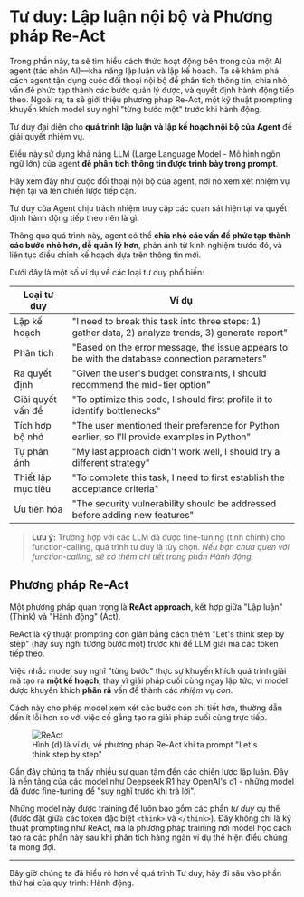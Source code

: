 # Tư duy: Lập luận nội bộ và Phương pháp Re-Act

<Tip> 
Trong phần này, ta sẽ tìm hiểu cách thức hoạt động bên trong của một AI agent (tác nhân AI)—khả năng lập luận và lập kế hoạch. Ta sẽ khám phá cách agent tận dụng cuộc đối thoại nội bộ để phân tích thông tin, chia nhỏ vấn đề phức tạp thành các bước quản lý được, và quyết định hành động tiếp theo. Ngoài ra, ta sẽ giới thiệu phương pháp Re-Act, một kỹ thuật prompting khuyến khích model suy nghĩ "từng bước một" trước khi hành động.
</Tip>

Tư duy đại diện cho **quá trình lập luận và lập kế hoạch nội bộ của Agent** để giải quyết nhiệm vụ.

Điều này sử dụng khả năng LLM (Large Language Model - Mô hình ngôn ngữ lớn) của agent **để phân tích thông tin được trình bày trong prompt**.

Hãy xem đây như cuộc đối thoại nội bộ của agent, nơi nó xem xét nhiệm vụ hiện tại và lên chiến lược tiếp cận.

Tư duy của Agent chịu trách nhiệm truy cập các quan sát hiện tại và quyết định hành động tiếp theo nên là gì.

Thông qua quá trình này, agent có thể **chia nhỏ các vấn đề phức tạp thành các bước nhỏ hơn, dễ quản lý hơn**, phản ánh từ kinh nghiệm trước đó, và liên tục điều chỉnh kế hoạch dựa trên thông tin mới.

Dưới đây là một số ví dụ về các loại tư duy phổ biến:

| Loại tư duy | Ví dụ |
|----------------|---------|
| Lập kế hoạch | "I need to break this task into three steps: 1) gather data, 2) analyze trends, 3) generate report" |
| Phân tích | "Based on the error message, the issue appears to be with the database connection parameters" |
| Ra quyết định | "Given the user's budget constraints, I should recommend the mid-tier option" |
| Giải quyết vấn đề | "To optimize this code, I should first profile it to identify bottlenecks" |
| Tích hợp bộ nhớ | "The user mentioned their preference for Python earlier, so I'll provide examples in Python" |
| Tự phản ánh | "My last approach didn't work well, I should try a different strategy" |
| Thiết lập mục tiêu | "To complete this task, I need to first establish the acceptance criteria" |
| Ưu tiên hóa | "The security vulnerability should be addressed before adding new features" |

> **Lưu ý:** Trường hợp với các LLM đã được fine-tuning (tinh chỉnh) cho function-calling, quá trình tư duy là tùy chọn.
> *Nếu bạn chưa quen với function-calling, sẽ có thêm chi tiết trong phần Hành động.*

## Phương pháp Re-Act

Một phương pháp quan trọng là **ReAct approach**, kết hợp giữa "Lập luận" (Think) và "Hành động" (Act).

ReAct là kỹ thuật prompting đơn giản bằng cách thêm "Let's think step by step" (hãy suy nghĩ tường bước một) trước khi để LLM giải mã các token tiếp theo.

Việc nhắc model suy nghĩ "từng bước" thực sự khuyến khích quá trình giải mã tạo ra **một kế hoạch**, thay vì giải pháp cuối cùng ngay lập tức, vì model được khuyến khích **phân rã** vấn đề thành các *nhiệm vụ con*.

Cách này cho phép model xem xét các bước con chi tiết hơn, thường dẫn đến ít lỗi hơn so với việc cố gắng tạo ra giải pháp cuối cùng trực tiếp.

<figure>
<img src="https://huggingface.co/datasets/agents-course/course-images/resolve/main/en/unit1/ReAct.png" alt="ReAct"/>
<figcaption>Hình (d) là ví dụ về phương pháp Re-Act khi ta prompt "Let's think step by step"
</figcaption>
</figure>

<Tip>
Gần đây chúng ta thấy nhiều sự quan tâm đến các chiến lược lập luận. Đây là nền tảng của các model như Deepseek R1 hay OpenAI's o1 - những model đã được fine-tuning để "suy nghĩ trước khi trả lời".

Những model này được training để luôn bao gồm các phần _tư duy_ cụ thể (được đặt giữa các token đặc biệt `<think>` và `</think>`). Đây không chỉ là kỹ thuật prompting như ReAct, mà là phương pháp training nơi model học cách tạo ra các phần này sau khi phân tích hàng ngàn ví dụ thể hiện điều chúng ta mong đợi.
</Tip>

--- 
Bây giờ chúng ta đã hiểu rõ hơn về quá trình Tư duy, hãy đi sâu vào phần thứ hai của quy trình: Hành động.
